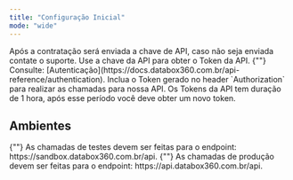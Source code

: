 ```yaml
---
title: "Configuração Inicial"
mode: "wide"
---
```


<Steps>
  <Step title="Obtenha sua chave de API">
    Após a contratação será enviada a chave de API, caso não seja enviada
    contate o suporte.
  </Step>
  <Step title="Obtenha o token da API">
    Use a chave da API para obter o Token da API.
    {""}
    Consulte:
    [Autenticação](https://docs.databox360.com.br/api-reference/authentication).
  </Step>
  <Step title="Realize chamadas para API">
    Inclua o Token gerado no header `Authorization` para realizar as chamadas
    para nossa API.
  </Step>
  <Step title="Renove seu token">
    Os Tokens da API tem duração de 1 hora, após esse período você deve obter um
    novo token.
  </Step>
</Steps>

## Ambientes

<Card title="🚧 Endpoints para teste e produção">
  {""}
  As chamadas de testes devem ser feitas para o endpoint: https://sandbox.databox360.com.br/api.
  {""}
  As chamadas de produção devem ser feitas para o endpoint: https://api.databox360.com.br/api.
</Card>
